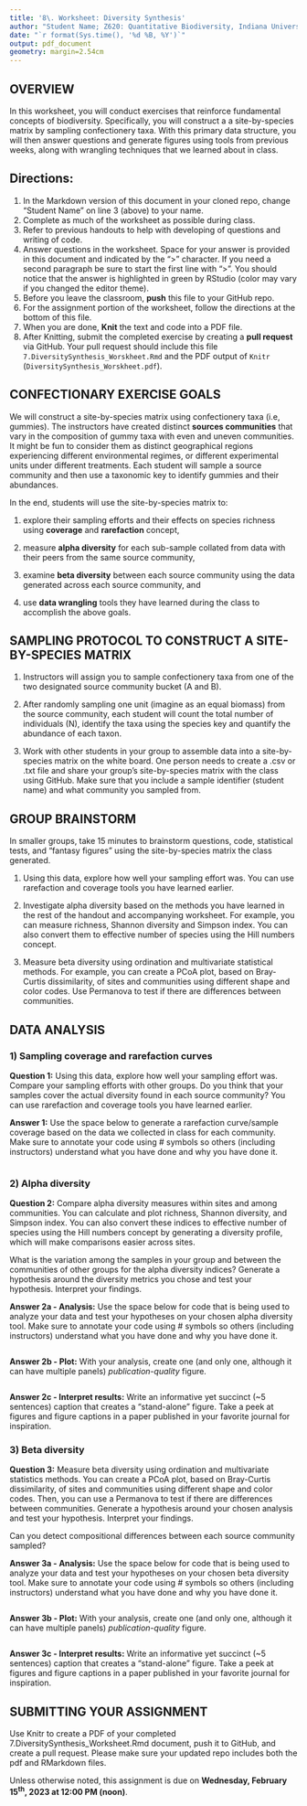 ```yaml
---
title: '8\. Worksheet: Diversity Synthesis'
author: "Student Name; Z620: Quantitative Biodiversity, Indiana University"
date: "`r format(Sys.time(), '%d %B, %Y')`"
output: pdf_document
geometry: margin=2.54cm
---
```

  
## OVERVIEW

In this worksheet, you will conduct exercises that reinforce fundamental concepts of biodiversity.
Specifically, you will construct a a site-by-species matrix by sampling confectionery taxa.
With this primary data structure, you will then answer questions and generate figures using tools from previous weeks, along with wrangling techniques that we learned about in class. 

## Directions:
1. In the Markdown version of this document in your cloned repo, change "Student Name" on line 3 (above) to your name.
2. Complete as much of the worksheet as possible during class.
3. Refer to previous handouts to help with developing of questions and writing of code.
4. Answer questions in the worksheet.
Space for your answer is provided in this document and indicated by the ">" character.
If you need a second paragraph be sure to start the first line with ">".
You should notice that the answer is highlighted in green by RStudio (color may vary if you changed the editor theme).
5. Before you leave the classroom, **push** this file to your GitHub repo.
6. For the assignment portion of the worksheet, follow the directions at the bottom of this file. 
7. When you are done, **Knit** the text and code into a PDF file.
8. After Knitting, submit the completed exercise by creating a **pull request** via GitHub.
Your pull request should include this file `7.DiversitySynthesis_Worskheet.Rmd` and the PDF output of `Knitr` (`DiversitySynthesis_Worskheet.pdf`).


## CONFECTIONARY EXERCISE GOALS

We will construct a site-by-species matrix using confectionery taxa (i.e, gummies). 
The instructors have created distinct **sources communities** that vary in the composition of gummy taxa with even and uneven communities. 
It might be fun to consider them as distinct geographical regions experiencing different environmental regimes, or different experimental units under different treatments. 
Each student will sample a source community and then use a taxonomic key to identify gummies and their abundances. 

In the end, students will use the site-by-species matrix to:

1) explore their sampling efforts and their effects on species richness using **coverage** and **rarefaction** concept,

2) measure **alpha diversity** for each sub-sample collated from data with their peers from the same source community,

3) examine **beta diversity** between each source community using the data generated across each source community, and 

4) use **data wrangling** tools they have learned during the class to accomplish the above goals.

## SAMPLING PROTOCOL TO CONSTRUCT A SITE-BY-SPECIES MATRIX

1. Instructors will assign you to sample confectionery taxa from one of the two designated source community bucket (A and B). 

2. After randomly sampling one unit (imagine as an equal biomass) from the source community, each student will count the total number of individuals (N), identify the taxa using the species key and quantify the abundance of each taxon.  

3. Work with other students in your group to assemble data into a site-by-species matrix on the white board. One person needs to create a .csv or .txt file and share your group's site-by-species matrix with the class using GitHub. Make sure that you include a sample identifier (student name) and what community you sampled from.


## GROUP BRAINSTORM

In smaller groups, take 15 minutes to brainstorm questions, code, statistical tests, and "fantasy figures" using the site-by-species matrix the class generated. 

1. Using this data, explore how well your sampling effort was. You can use rarefaction and coverage tools you have learned earlier. 

2. Investigate alpha diversity based on the methods you have learned in the rest of the handout and accompanying worksheet. For example, you can measure richness, Shannon diversity and Simpson index. You can also convert them to effective number of species using the Hill numbers concept. 

3. Measure beta diversity using ordination and multivariate statistical methods. For example, you can create a PCoA plot, based on Bray-Curtis dissimilarity, of sites and communities using different shape and color codes. Use Permanova to test if there are differences between communities. 

## DATA ANALYSIS

### 1) Sampling coverage and rarefaction curves

**Question 1:** Using this data, explore how well your sampling effort was. Compare your sampling efforts with other groups. Do you think that your samples cover the actual diversity found in each source community? You can use rarefaction and coverage tools you have learned earlier. 

**Answer 1:** Use the space below to generate a rarefaction curve/sample coverage based on the data we collected in class for each community. Make sure to annotate your code using # symbols so others (including instructors) understand what you have done and why you have done it. 

```r
```


### 2) Alpha diversity

**Question 2:** Compare alpha diversity measures within sites and among communities. You can calculate and plot richness, Shannon diversity, and Simpson index. You can also convert these indices to effective number of species using the Hill numbers concept by generating a diversity profile, which will make comparisons easier across sites. 

What is the variation among the samples in your group and between the communities of other groups for the alpha diversity indices? Generate a hypothesis around the diversity metrics you chose and test your hypothesis. Interpret your findings.

**Answer 2a - Analysis:** Use the space below for code that is being used to analyze your data and test your hypotheses on your chosen alpha diversity tool. Make sure to annotate your code using # symbols so others (including instructors) understand what you have done and why you have done it.

```r
```

**Answer 2b - Plot:** With your analysis, create one (and only one, although it can have multiple panels) *publication-quality* figure.

```r
```

**Answer 2c - Interpret results:** Write an informative yet succinct (~5 sentences) caption that creates a "stand-alone" figure. Take a peek at figures and figure captions in a paper published in your favorite journal for inspiration.


### 3) Beta diversity

**Question 3:** Measure beta diversity using ordination and multivariate statistics methods. You can create a PCoA plot, based on Bray-Curtis dissimilarity, of sites and communities using different shape and color codes. Then, you can use a Permanova to test if there are differences between communities. Generate a hypothesis around your chosen analysis and test your hypothesis. Interpret your findings.

Can you detect compositional differences between each source community sampled?

**Answer 3a - Analysis:** Use the space below for code that is being used to analyze your data and test your hypotheses on your chosen beta diversity tool. Make sure to annotate your code using # symbols so others (including instructors) understand what you have done and why you have done it.

```r
```

**Answer 3b - Plot:** With your analysis, create one (and only one, although it can have multiple panels) *publication-quality* figure.  

```r
```

**Answer 3c - Interpret results:** Write an informative yet succinct (~5 sentences) caption that creates a "stand-alone" figure. Take a peek at figures and figure captions in a paper published in your favorite journal for inspiration.


## SUBMITTING YOUR ASSIGNMENT
Use Knitr to create a PDF of your completed 7.DiversitySynthesis_Worksheet.Rmd document, push it to GitHub, and create a pull request.
Please make sure your updated repo includes both the pdf and RMarkdown files.

Unless otherwise noted, this assignment is due on **Wednesday, February 15^th^, 2023 at 12:00 PM (noon)**.